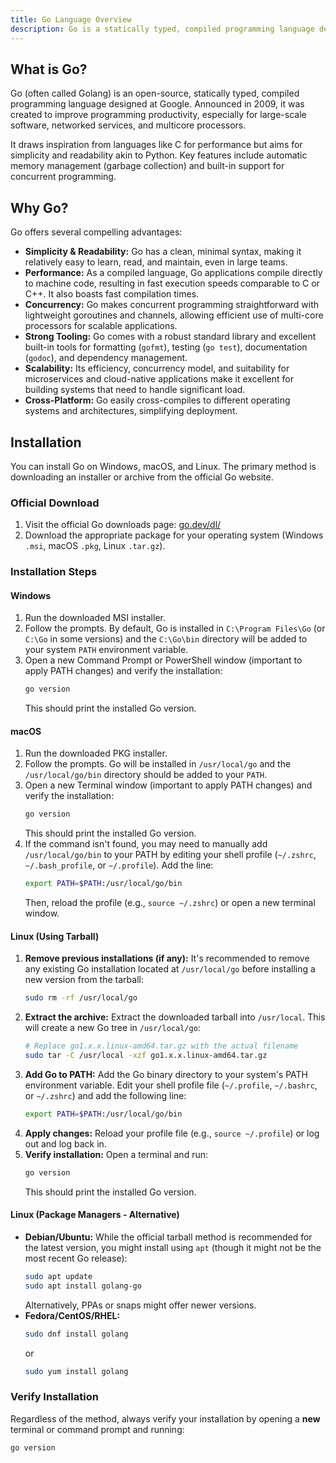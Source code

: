 ```yaml
---
title: Go Language Overview
description: Go is a statically typed, compiled programming language designed for simplicity and efficiency. It is known for its concurrency support and strong standard library.
---
```


## What is Go?

Go (often called Golang) is an open-source, statically typed, compiled programming language designed at Google. Announced in 2009, it was created to improve programming productivity, especially for large-scale software, networked services, and multicore processors.

It draws inspiration from languages like C for performance but aims for simplicity and readability akin to Python. Key features include automatic memory management (garbage collection) and built-in support for concurrent programming.

## Why Go?

Go offers several compelling advantages:

*   **Simplicity & Readability:** Go has a clean, minimal syntax, making it relatively easy to learn, read, and maintain, even in large teams.
*   **Performance:** As a compiled language, Go applications compile directly to machine code, resulting in fast execution speeds comparable to C or C++. It also boasts fast compilation times.
*   **Concurrency:** Go makes concurrent programming straightforward with lightweight goroutines and channels, allowing efficient use of multi-core processors for scalable applications.
*   **Strong Tooling:** Go comes with a robust standard library and excellent built-in tools for formatting (`gofmt`), testing (`go test`), documentation (`godoc`), and dependency management.
*   **Scalability:** Its efficiency, concurrency model, and suitability for microservices and cloud-native applications make it excellent for building systems that need to handle significant load.
*   **Cross-Platform:** Go easily cross-compiles to different operating systems and architectures, simplifying deployment.

## Installation

You can install Go on Windows, macOS, and Linux. The primary method is downloading an installer or archive from the official Go website.

### Official Download

1.  Visit the official Go downloads page: [go.dev/dl/](https://go.dev/dl/)
2.  Download the appropriate package for your operating system (Windows `.msi`, macOS `.pkg`, Linux `.tar.gz`).

### Installation Steps

#### Windows

1.  Run the downloaded MSI installer.
2.  Follow the prompts. By default, Go is installed in `C:\Program Files\Go` (or `C:\Go` in some versions) and the `C:\Go\bin` directory will be added to your system `PATH` environment variable.
3.  Open a new Command Prompt or PowerShell window (important to apply PATH changes) and verify the installation:
    ```bash
    go version
    ```
    This should print the installed Go version.

#### macOS

1.  Run the downloaded PKG installer.
2.  Follow the prompts. Go will be installed in `/usr/local/go` and the `/usr/local/go/bin` directory should be added to your `PATH`.
3.  Open a new Terminal window (important to apply PATH changes) and verify the installation:
    ```bash
    go version
    ```
    This should print the installed Go version.
4.  If the command isn't found, you may need to manually add `/usr/local/go/bin` to your PATH by editing your shell profile (`~/.zshrc`, `~/.bash_profile`, or `~/.profile`). Add the line:
    ```bash
    export PATH=$PATH:/usr/local/go/bin
    ```
    Then, reload the profile (e.g., `source ~/.zshrc`) or open a new terminal window.

#### Linux (Using Tarball)

1.  **Remove previous installations (if any):** It's recommended to remove any existing Go installation located at `/usr/local/go` before installing a new version from the tarball:
    ```bash
    sudo rm -rf /usr/local/go
    ```
2.  **Extract the archive:** Extract the downloaded tarball into `/usr/local`. This will create a new Go tree in `/usr/local/go`:
    ```bash
    # Replace go1.x.x.linux-amd64.tar.gz with the actual filename
    sudo tar -C /usr/local -xzf go1.x.x.linux-amd64.tar.gz
    ```
3.  **Add Go to PATH:** Add the Go binary directory to your system's PATH environment variable. Edit your shell profile file (`~/.profile`, `~/.bashrc`, or `~/.zshrc`) and add the following line:
    ```bash
    export PATH=$PATH:/usr/local/go/bin
    ```
4.  **Apply changes:** Reload your profile file (e.g., `source ~/.profile`) or log out and log back in.
5.  **Verify installation:** Open a terminal and run:
    ```bash
    go version
    ```
    This should print the installed Go version.

#### Linux (Package Managers - Alternative)

*   **Debian/Ubuntu:** While the official tarball method is recommended for the latest version, you might install using `apt` (though it might not be the most recent Go release):
    ```bash
    sudo apt update
    sudo apt install golang-go
    ```
    Alternatively, PPAs or snaps might offer newer versions.
*   **Fedora/CentOS/RHEL:**
    ```bash
    sudo dnf install golang
    ```
    or
    ```bash
    sudo yum install golang
    ```

### Verify Installation

Regardless of the method, always verify your installation by opening a **new** terminal or command prompt and running:

```bash
go version
```
